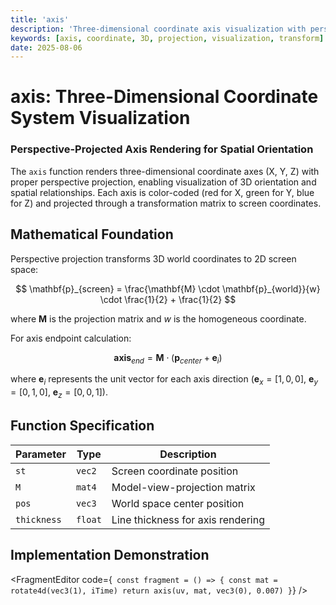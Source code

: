 ```yaml
---
title: 'axis'
description: 'Three-dimensional coordinate axis visualization with perspective projection'
keywords: [axis, coordinate, 3D, projection, visualization, transform]
date: 2025-08-06
---
```



# axis: Three-Dimensional Coordinate System Visualization

### Perspective-Projected Axis Rendering for Spatial Orientation

The `axis` function renders three-dimensional coordinate axes (X, Y, Z) with proper perspective projection, enabling visualization of 3D orientation and spatial relationships. Each axis is color-coded (red for X, green for Y, blue for Z) and projected through a transformation matrix to screen coordinates.

## Mathematical Foundation

Perspective projection transforms 3D world coordinates to 2D screen space:

$$
\mathbf{p}_{screen} = \frac{\mathbf{M} \cdot \mathbf{p}_{world}}{w} \cdot \frac{1}{2} + \frac{1}{2}
$$

where $\mathbf{M}$ is the projection matrix and $w$ is the homogeneous coordinate.

For axis endpoint calculation:

$$
\mathbf{axis}_{end} = \mathbf{M} \cdot (\mathbf{p}_{center} + \mathbf{e}_i)
$$

where $\mathbf{e}_i$ represents the unit vector for each axis direction ($\mathbf{e}_x = [1,0,0]$, $\mathbf{e}_y = [0,1,0]$, $\mathbf{e}_z = [0,0,1]$).

## Function Specification

| Parameter   | Type    | Description                       |
| ----------- | ------- | --------------------------------- |
| `st`        | `vec2`  | Screen coordinate position        |
| `M`         | `mat4`  | Model-view-projection matrix      |
| `pos`       | `vec3`  | World space center position       |
| `thickness` | `float` | Line thickness for axis rendering |

## Implementation Demonstration

<FragmentEditor
        code={`
const fragment = () => {
        const mat = rotate4d(vec3(1), iTime)
        return axis(uv, mat, vec3(0), 0.007)
}`}
/>

